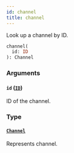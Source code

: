 ```yaml
---
id: channel
title: channel
---
```


Look up a channel by ID.

```graphql
channel(
  id: ID
): Channel

```

### Arguments

#### `id` ([`ID`](/developer/api-reference/scalars/id))

ID of the channel.

### Type

#### [`Channel`](/developer/api-reference/objects/channel)

Represents channel.
